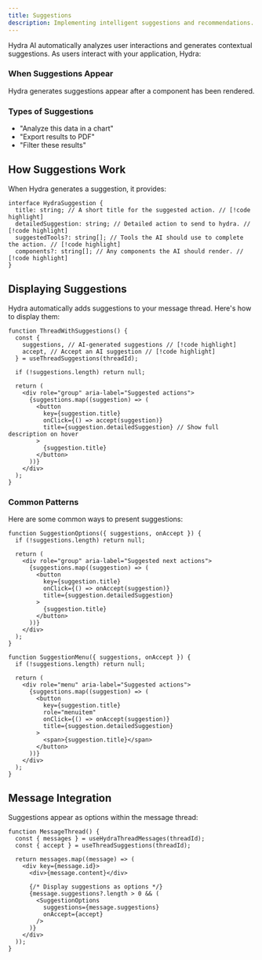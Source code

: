 ```yaml
---
title: Suggestions
description: Implementing intelligent suggestions and recommendations.
---
```


Hydra AI automatically analyzes user interactions and generates contextual suggestions. As users interact with your application, Hydra:

### When Suggestions Appear

Hydra generates suggestions appear after a component has been rendered.

### Types of Suggestions

- "Analyze this data in a chart"
- "Export results to PDF"
- "Filter these results"

## How Suggestions Work

When Hydra generates a suggestion, it provides:

```tsx title="AI-Generated Suggestion Structure"
interface HydraSuggestion {
  title: string; // A short title for the suggested action. // [!code highlight]
  detailedSuggestion: string; // Detailed action to send to hydra. // [!code highlight]
  suggestedTools?: string[]; // Tools the AI should use to complete the action. // [!code highlight]
  components?: string[]; // Any components the AI should render. // [!code highlight]
}
```

## Displaying Suggestions

Hydra automatically adds suggestions to your message thread. Here's how to display them:

```tsx title="Displaying AI Suggestions"
function ThreadWithSuggestions() {
  const {
    suggestions, // AI-generated suggestions // [!code highlight]
    accept, // Accept an AI suggestion // [!code highlight]
  } = useThreadSuggestions(threadId);

  if (!suggestions.length) return null;

  return (
    <div role="group" aria-label="Suggested actions">
      {suggestions.map((suggestion) => (
        <button
          key={suggestion.title}
          onClick={() => accept(suggestion)}
          title={suggestion.detailedSuggestion} // Show full description on hover
        >
          {suggestion.title}
        </button>
      ))}
    </div>
  );
}
```

### Common Patterns

Here are some common ways to present suggestions:

```tsx title="Horizontal Option Group"
function SuggestionOptions({ suggestions, onAccept }) {
  if (!suggestions.length) return null;

  return (
    <div role="group" aria-label="Suggested next actions">
      {suggestions.map((suggestion) => (
        <button
          key={suggestion.title}
          onClick={() => onAccept(suggestion)}
          title={suggestion.detailedSuggestion}
        >
          {suggestion.title}
        </button>
      ))}
    </div>
  );
}
```

```tsx title="Vertical Menu"
function SuggestionMenu({ suggestions, onAccept }) {
  if (!suggestions.length) return null;

  return (
    <div role="menu" aria-label="Suggested actions">
      {suggestions.map((suggestion) => (
        <button
          key={suggestion.title}
          role="menuitem"
          onClick={() => onAccept(suggestion)}
          title={suggestion.detailedSuggestion}
        >
          <span>{suggestion.title}</span>
        </button>
      ))}
    </div>
  );
}
```

## Message Integration

Suggestions appear as options within the message thread:

```tsx title="Messages with AI Suggestions"
function MessageThread() {
  const { messages } = useHydraThreadMessages(threadId);
  const { accept } = useThreadSuggestions(threadId);

  return messages.map((message) => (
    <div key={message.id}>
      <div>{message.content}</div>

      {/* Display suggestions as options */}
      {message.suggestions?.length > 0 && (
        <SuggestionOptions
          suggestions={message.suggestions}
          onAccept={accept}
        />
      )}
    </div>
  ));
}
```
